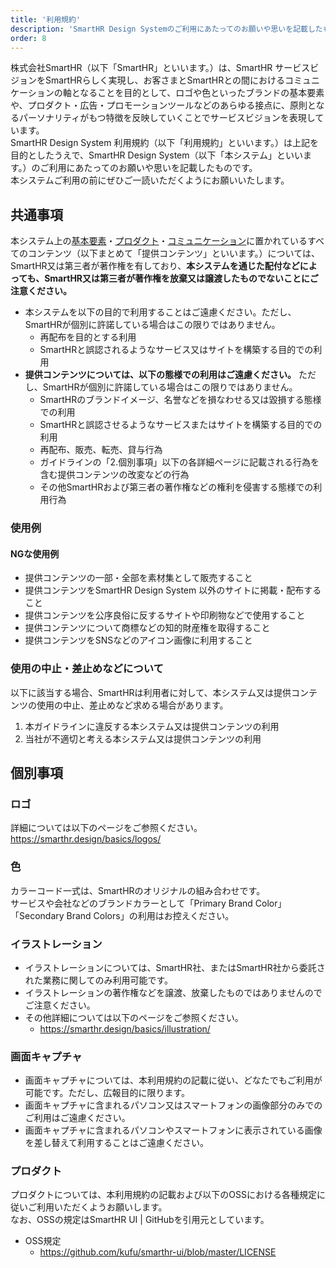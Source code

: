 ```yaml
---
title: '利用規約'
description: 'SmartHR Design Systemのご利用にあたってのお願いや思いを記載したものです。本システムご利用の前にぜひご一読いただくようにお願いいたします。'
order: 8
---
```


株式会社SmartHR（以下「SmartHR」といいます。）は、SmartHR サービスビジョンをSmartHRらしく実現し、お客さまとSmartHRとの間におけるコミュニケーションの軸となることを目的として、ロゴや色といったブランドの基本要素や、プロダクト・広告・プロモーションツールなどのあらゆる接点に、原則となるパーソナリティがもつ特徴を反映していくことでサービスビジョンを表現しています。  
SmartHR Design System 利用規約（以下「利用規約」といいます。）は上記を目的としたうえで、SmartHR Design System（以下「本システム」といいます。）のご利用にあたってのお願いや思いを記載したものです。  
本システムご利用の前にぜひご一読いただくようにお願いいたします。


## 共通事項
本システム上の[基本要素](/basics/)・[プロダクト](/products/)・[コミュニケーション](/communication/)に置かれているすべてのコンテンツ（以下まとめて「提供コンテンツ」といいます。）については、SmartHR又は第三者が著作権を有しており、**本システムを通じた配付などによっても、SmartHR又は第三者が著作権を放棄又は譲渡したものでないことにご注意ください。**

-  本システムを以下の目的で利用することはご遠慮ください。ただし、SmartHRが個別に許諾している場合はこの限りではありません。  
    - 再配布を目的とする利用
    - SmartHRと誤認されるようなサービス又はサイトを構築する目的での利用
- **提供コンテンツについては、以下の態様での利用はご遠慮ください。** ただし、SmartHRが個別に許諾している場合はこの限りではありません。  
    - SmartHRのブランドイメージ、名誉などを損なわせる又は毀損する態様での利用
    - SmartHRと誤認させるようなサービスまたはサイトを構築する目的での利用
    - 再配布、販売、転売、貸与行為
    - ガイドラインの「2.個別事項」以下の各詳細ページに記載される行為を含む提供コンテンツの改変などの行為
    - その他SmartHRおよび第三者の著作権などの権利を侵害する態様での利用行為

### 使用例
#### NGな使用例
- 提供コンテンツの一部・全部を素材集として販売すること
- 提供コンテンツをSmartHR Design System 以外のサイトに掲載・配布すること
- 提供コンテンツを公序良俗に反するサイトや印刷物などで使用すること
- 提供コンテンツについて商標などの知的財産権を取得すること
- 提供コンテンツをSNSなどのアイコン画像に利用すること

### 使用の中止・差止めなどについて

以下に該当する場合、SmartHRは利用者に対して、本システム又は提供コンテンツの使用の中止、差止めなど求める場合があります。  

1. 本ガイドラインに違反する本システム又は提供コンテンツの利用  
2. 当社が不適切と考える本システム又は提供コンテンツの利用

## 個別事項

### ロゴ
詳細については以下のページをご参照ください。  
https://smarthr.design/basics/logos/

### 色
カラーコード一式は、SmartHRのオリジナルの組み合わせです。  
サービスや会社などのブランドカラーとして「Primary Brand Color」「Secondary Brand Colors」の利用はお控えください。

### イラストレーション
- イラストレーションについては、SmartHR社、またはSmartHR社から委託された業務に関してのみ利用可能です。 
- イラストレーションの著作権などを譲渡、放棄したものではありませんのでご注意ください。 
- その他詳細については以下のページをご参照ください。
    - https://smarthr.design/basics/illustration/

### 画面キャプチャ
- 画面キャプチャについては、本利用規約の記載に従い、どなたでもご利用が可能です。ただし、広報目的に限ります。  
- 画面キャプチャに含まれるパソコン又はスマートフォンの画像部分のみでのご利用はご遠慮ください。  
- 画面キャプチャに含まれるパソコンやスマートフォンに表示されている画像を差し替えて利用することはご遠慮ください。  


### プロダクト
プロダクトについては、本利用規約の記載および以下のOSSにおける各種規定に従いご利用いただくようお願いします。  
なお、OSSの規定は<CustomLink href ="https://github.com/kufu/smarthr-ui/" target="_blank">SmartHR UI | GitHub</CustomLink>を引用元としています。

- OSS規定
  - <CustomLink href="https://github.com/kufu/smarthr-ui/blob/master/LICENSE" target="_blank">https://github.com/kufu/smarthr-ui/blob/master/LICENSE</CustomLink>
